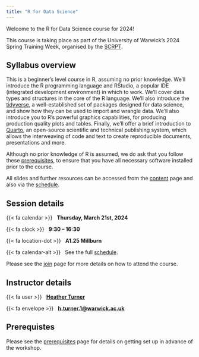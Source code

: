 ```yaml
---
title: "R for Data Science"
---
```


Welcome to the R for Data Science course for 2024!

This course is taking place as part of the University of Warwick's 2024 Spring Training Week, organised by the [SCRPT](https://warwick.ac.uk/research/rtp/sc/).

## Syllabus overview

This is a beginner's level course in R, assuming no prior knowledge. We'll introduce the R programming language and RStudio, a popular IDE (integrated development environment) in which to work. We'll cover data types and structures in the core of the R language. We'll also introduce the [tidyverse](https://tidyverse.org), a well-established set of packages designed for data science, and show how they can be used to import and wrangle data. We'll also introduce you to R's powerful graphics capabilities, for producing production quality plots and tables. Finally, we'll offer a brief introduction to [Quarto](https://quarto.org), an open-source scientific and technical publishing system, which allows the interweaving of code and text to create reproducible documents, presentations and more.

Although no prior knowledge of R is assumed, we do ask that you follow these [prerequisites](prerequisites.qmd), to ensure that you have all necessary software installed prior to the course.

All slides and further resources can be accessed from the [content](content.qmd) page and also via the [schedule](schedule.qmd). 

## Session details

{{< fa calendar >}} &nbsp; **Thursday, March 21st, 2024**

{{< fa clock >}} &nbsp; **9:30 -- 16:30**

{{< fa location-dot >}} &nbsp; **A1.25 Millburn** 

{{< fa calendar-alt >}} &nbsp; See the full [schedule](schedule.qmd).

Please see the [join](join.qmd) page for more details on how to attend the course.

## Instructor details

{{< fa user >}} &nbsp; [**Heather Turner**](https://warwick.ac.uk/heatherturner)

{{< fa envelope >}} &nbsp; [**h.turner.1@warwick.ac.uk**](mailto:h.turner.1@warwick.ac.uk)

## Prerequistes

Please see the [prerequisites](prerequisites.qmd) page for details on getting set up in advance of the workshop.
